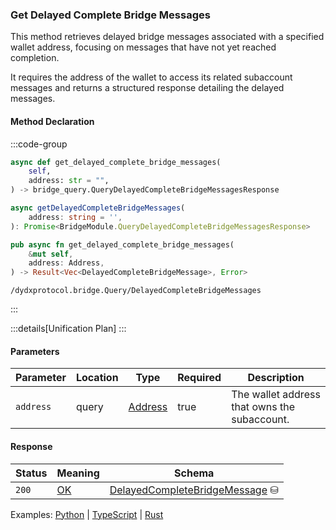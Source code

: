 ### Get Delayed Complete Bridge Messages

This method retrieves delayed bridge messages associated with a specified wallet address, focusing on messages that have not yet reached completion.

It requires the address of the wallet to access its related subaccount messages and returns a structured response detailing the delayed messages.

#### Method Declaration

:::code-group

```python [Python]
async def get_delayed_complete_bridge_messages(
    self,
    address: str = "",
) -> bridge_query.QueryDelayedCompleteBridgeMessagesResponse
```

```typescript [TypeScript]
async getDelayedCompleteBridgeMessages(
    address: string = '',
): Promise<BridgeModule.QueryDelayedCompleteBridgeMessagesResponse>
```

```rust [Rust]
pub async fn get_delayed_complete_bridge_messages(
    &mut self,
    address: Address,
) -> Result<Vec<DelayedCompleteBridgeMessage>, Error>
```

```url [API]
/dydxprotocol.bridge.Query/DelayedCompleteBridgeMessages
```

:::

:::details[Unification Plan]
:::

#### Parameters

| Parameter | Location | Type      | Required | Description                                  |
| --------- | -------- | --------- | -------- | -------------------------------------------- |
| `address` | query    | [Address] | true     | The wallet address that owns the subaccount. |


#### Response

| Status | Meaning | Schema                           |
| ------ | ------- | -------------------------------- |
| `200`  | [OK]    | [DelayedCompleteBridgeMessage] ⛁ |

Examples: [Python] | [TypeScript] | [Rust]

[Python]: https://github.com/dydxprotocol/v4-clients/blob/3e8c7e1b960291b7ef273962d374d9934a5c4d33/v4-client-py-v2/examples/validator_get_example.py#L160
[TypeScript]: https://github.com/dydxprotocol/v4-clients/blob/3e8c7e1b960291b7ef273962d374d9934a5c4d33/v4-client-js/examples/validator_get_example.ts#L139
[Rust]: https://github.com/dydxprotocol/v4-clients/blob/3e8c7e1b960291b7ef273962d374d9934a5c4d33/v4-client-rs/client/examples/validator_get.rs#L104

[Address]: /types/address
[OK]: /types/ok
[DelayedCompleteBridgeMessage]: /types/delayed_complete_bridge_messages
